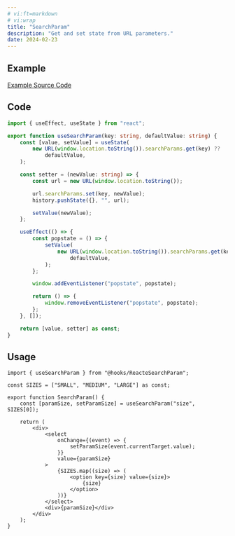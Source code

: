```yaml
---
# vi:ft=markdown
# vi:wrap
title: "SearchParam"
description: "Get and set state from URL parameters."
date: 2024-02-23
---
```



## Example

<SearchParam client:load />

<div class="mb-4 text-blue-400 text-center text-sm underline">
	<a href="https://github.com/anasrar/sheera/blob/main/src/examples/SearchParam.tsx">
		Example Source Code
	</a>
</div>

## Code

```typescript
import { useEffect, useState } from "react";

export function useSearchParam(key: string, defaultValue: string) {
	const [value, setValue] = useState(
		new URL(window.location.toString()).searchParams.get(key) ??
			defaultValue,
	);

	const setter = (newValue: string) => {
		const url = new URL(window.location.toString());

		url.searchParams.set(key, newValue);
		history.pushState({}, "", url);

		setValue(newValue);
	};

	useEffect(() => {
		const popstate = () => {
			setValue(
				new URL(window.location.toString()).searchParams.get(key) ??
					defaultValue,
			);
		};

		window.addEventListener("popstate", popstate);

		return () => {
			window.removeEventListener("popstate", popstate);
		};
	}, []);

	return [value, setter] as const;
}
```

## Usage

```tsx
import { useSearchParam } from "@hooks/ReacteSearchParam";

const SIZES = ["SMALL", "MEDIUM", "LARGE"] as const;

export function SearchParam() {
	const [paramSize, setParamSize] = useSearchParam("size", SIZES[0]);

	return (
		<div>
			<select
				onChange={(event) => {
					setParamSize(event.currentTarget.value);
				}}
				value={paramSize}
			>
				{SIZES.map((size) => (
					<option key={size} value={size}>
						{size}
					</option>
				))}
			</select>
			<div>{paramSize}</div>
		</div>
	);
}
```
